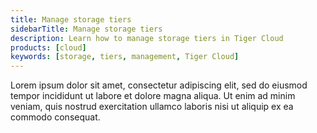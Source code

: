 ```yaml
---
title: Manage storage tiers
sidebarTitle: Manage storage tiers
description: Learn how to manage storage tiers in Tiger Cloud
products: [cloud]
keywords: [storage, tiers, management, Tiger Cloud]
---
```


Lorem ipsum dolor sit amet, consectetur adipiscing elit, sed do eiusmod tempor incididunt ut labore et dolore magna aliqua. Ut enim ad minim veniam, quis nostrud exercitation ullamco laboris nisi ut aliquip ex ea commodo consequat.